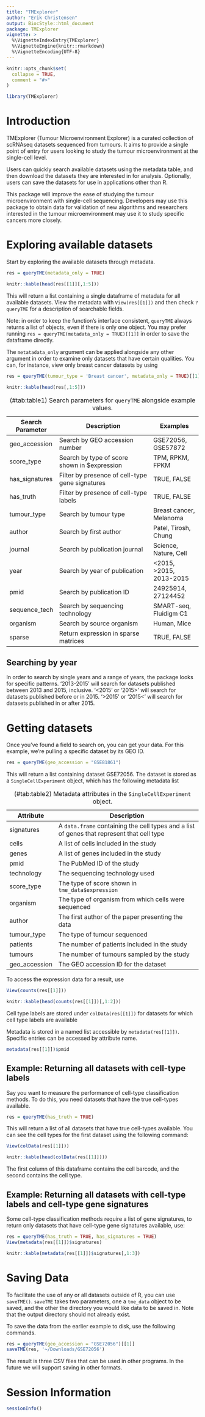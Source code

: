 ```yaml
---
title: "TMExplorer"
author: "Erik Christensen"
output: BiocStyle::html_document
package: TMExplorer
vignette: >
  %\VignetteIndexEntry{TMExplorer}
  %\VignetteEngine{knitr::rmarkdown}
  %\VignetteEncoding{UTF-8}
---
```


```r
knitr::opts_chunk$set(
  collapse = TRUE,
  comment = "#>"
)
```

```r
library(TMExplorer)
```
# Introduction

TMExplorer (Tumour Microenvironment Explorer) is a curated collection of scRNAseq datasets sequenced from tumours. 
It aims to provide a single point of entry for users looking to study the tumour microenvironment at the single-cell level. 

Users can quickly search available datasets using the metadata table, and then download the datasets they are interested in for analysis. 
Optionally, users can save the datasets for use in applications other than R. 

This package will improve the ease of studying the tumour microenvironment with single-cell sequencing. 
Developers may use this package to obtain data for validation of new algorithms and researchers interested in the tumour microenvironment may use it to study specific cancers more closely. 

# Exploring available datasets

Start by exploring the available datasets through metadata.

```r
res = queryTME(metadata_only = TRUE)
```
```r
knitr::kable(head(res[[1]][,1:5]))
```

This will return a list containing a single dataframe of metadata for all available datasets. 
View the metadata with `View(res[[1]])` and then check `?queryTME` for a description of searchable fields.

Note: in order to keep the function's interface consistent, `queryTME` always returns a list of objects, even if there is only one object. 
You may prefer running `res = queryTME(metadata_only = TRUE)[[1]]` in order to save the dataframe directly.

The `metatadata_only` argument can be applied alongside any other argument in order to examine only datasets that have certain qualities. 
You can, for instance, view only breast cancer datasets by using 

```r
res = queryTME(tumour_type = 'Breast cancer', metadata_only = TRUE)[[1]]
```
```r
knitr::kable(head(res[,1:5]))
```

Search Parameter | Description                                     | Examples                
---------------- | ----------------------------------------------- | ----------------------- 
geo_accession    | Search by GEO accession number                  | GSE72056, GSE57872      
score_type       | Search by type of score shown in $expression    | TPM, RPKM, FPKM         
has_signatures   | Filter by presence of cell-type gene signatures | TRUE, FALSE             
has_truth        | Filter by presence of cell-type labels          | TRUE, FALSE             
tumour_type      | Search by tumour type                           | Breast cancer, Melanoma 
author           | Search by first author                          | Patel, Tirosh, Chung    
journal          | Search by publication journal                   | Science, Nature, Cell   
year             | Search by year of publication                   | <2015, >2015, 2013-2015 
pmid             | Search by publication ID                        | 24925914, 27124452      
sequence_tech    | Search by sequencing technology                 | SMART-seq, Fluidigm C1  
organism         | Search by source organism                       | Human, Mice             
sparse           | Return expression in sparse matrices            | TRUE, FALSE

: (\#tab:table1) Search parameters for `queryTME` alongside example values.

## Searching by year

In order to search by single years and a range of years, the package looks for specific patterns. 
'2013-2015' will search for datasets published between 2013 and 2015, inclusive. 
'<2015' or '2015>' will search for datasets published before or in 2015. 
'>2015' or '2015<' will search for datasets published in or after 2015.

# Getting datasets

Once you've found a field to search on, you can get your data. 
For this example, we're pulling a specific dataset by its GEO ID.

```r
res = queryTME(geo_accession = "GSE81861")
```

This will return a list containing dataset GSE72056. 
The dataset is stored as a `SingleCellExperiment` object,
which has the following metadata list

| Attribute     | Description |
| ------------- | --------------------------------------------------------------- |
| signatures    | A `data.frame` containing the cell types and a list of genes that represent that cell type |
| cells         | A list of cells included in the study |
| genes         | A list of genes included in the study |
| pmid          | The PubMed ID of the study |
| technology    | The sequencing technology used |
| score_type    | The type of score shown in `tme_data$expression` |
| organism      | The type of organism from which cells were sequenced |
| author        | The first author of the paper presenting the data |
| tumour_type   | The type of tumour sequenced |
| patients      | The number of patients included in the study |
| tumours       | The number of tumours sampled by the study |
| geo_accession | The GEO accession ID for the dataset |

: (\#tab:table2) Metadata attributes in the `SingleCellExperiment` object.

To access the expression data for a result, use
```r
View(counts(res[[1]]))
```
```r
knitr::kable(head(counts(res[[1]])[,1:2]))
```

Cell type labels are stored under `colData(res[[1]])` for datasets 
for which cell type labels are available

Metadata is stored in a named list accessible by `metadata(res[[1]])`. 
Specific entries can be accessed by attribute name.

```r
metadata(res[[1]])$pmid
```

## Example: Returning all datasets with cell-type labels

Say you want to measure the performance of cell-type classification methods. 
To do this, you need datasets that have the true cell-types available. 
```r
res = queryTME(has_truth = TRUE)
```
This will return a list of all datasets that have true cell-types available. 
You can see the cell types for the first dataset using the following command:
```r
View(colData(res[[1]]))
```
```r
knitr::kable(head(colData(res[[1]])))
```

The first column of this dataframe contains the cell barcode, and the second contains the cell type. 

## Example: Returning all datasets with cell-type labels and cell-type gene signatures

Some cell-type classification methods require a list of gene signatures, to return only datasets that have cell-type gene signatures available, use:
```r
res = queryTME(has_truth = TRUE, has_signatures = TRUE)
View(metadata(res[[1]])$signatures)
```
```r
knitr::kable(metadata(res[[1]])$signatures[,1:3])
```

# Saving Data

To facilitate the use of any or all datasets outside of R, you can use `saveTME()`. 
`saveTME` takes two parameters, one a `tme_data` object to be saved, and the other the directory you would like data to be saved in. 
Note that the output directory should not already exist.

To save the data from the earlier example to disk, use the following commands.

```r
res = queryTME(geo_accession = "GSE72056")[[1]]
saveTME(res, '~/Downloads/GSE72056')
```
The result is three CSV files that can be used in other programs. 
In the future we will support saving in other formats.


# Session Information
```r
sessionInfo()
```
